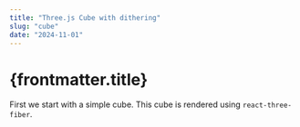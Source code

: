 ```yaml
---
title: "Three.js Cube with dithering"
slug: "cube"
date: "2024-11-01"
---
```


# {frontmatter.title}

First we start with a simple cube. This cube is rendered using `react-three-fiber`.


<div className="w-full h-96 rounded-lg shadow-lg bg-slate-100 overflow-hidden">
  <Scene client:load />
</div>
